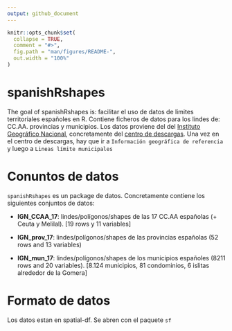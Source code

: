```yaml
---
output: github_document
---
```


<!-- README.md is generated from README.Rmd. Please edit that file -->

```r
knitr::opts_chunk$set(
  collapse = TRUE,
  comment = "#>",
  fig.path = "man/figures/README-",
  out.width = "100%"
)
```
# spanishRshapes

The goal of spanishRshapes is: facilitar el uso de datos de limites territoriales españoles en R. Contiene  ficheros de datos para los lindes de: CC.AA. provincias y municipios. Los datos proviene del del [Instituto Geográfico Nacional](http://www.ign.es/web/ign/portal), concretamente del [centro de descargas](http://centrodedescargas.cnig.es/CentroDescargas/index.jsp). Una vez en el centro de descargas, hay que ir a `Información geográfica de referencia` y luego a `Lineas límite municipales`

# Conuntos de datos

`spanishRshapes` es un package de datos. Concretamente contiene los siguientes conjuntos de datos:

- **IGN_CCAA_17**: lindes/polígonos/shapes de las 17 CC.AA españolas (+ Ceuta y Melilal). [19 rows y 11 variables]

- **IGN_prov_17**: lindes/polígonos/shapes de las provincias españolas (52 rows and 13 variables)

- **IGN_mun_17**: lindes/polígonos/shapes de los municipios españoles (8211 rows and 20 variables). [8.124 municipios, 81 condominios, 6 islitas alrededor de la Gomera]


# Formato de datos

Los datos estan en spatial-df. Se abren con el paquete `sf`
